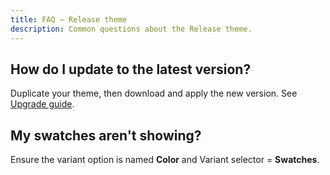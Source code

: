 ```yaml
---
title: FAQ — Release theme
description: Common questions about the Release theme.
---
```


## How do I update to the latest version?
Duplicate your theme, then download and apply the new version. See [Upgrade guide](/themes/release/upgrade-guides/v2-2-to-v2-3).

## My swatches aren't showing?
Ensure the variant option is named **Color** and Variant selector = **Swatches**.
